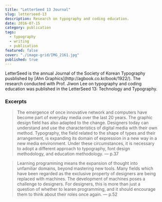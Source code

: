 ```yaml
---
title: "LetterSeed 13 Journal"
slug: letterseed-13
description: Research on typography and coding education.
date: 2016-07-15
category: publication
tags:
  - typography
  - writing
  - publication
featured: false
cover: "./image-grid/IMG_2161.jpg"
published: true
---
```




<GC start={1} end={7} bleed mb>
  <MediaGrid
    maxCols={1}
    media={[img0, img1, img2, img3]}
    alts={["book spread", "book spread", "book spread", "book spread"]}
    class="m-[0%] gap-[0%]"
  />
</GC>

<GC start={7} end={12}>
  LetterSeed is the annual Journal of the Society of Korean Typography
  pusblished by [Ahn Graphics](http://agbook.co.kr/book/1922/). The research
  conducted with Prof. Jiwon Lee on typography and coding education was
  published in the LetterSeed 13: Technology and Typography.

### Excerpts

> The emergence of once innovative network and computers have become part of everyday media over the last 20 years. The graphic design field has also adapted to the change. Designers today can understand and use the characteristics of digital media with their own method. Typography, the field related to the shape of types and their arrangement, is expanding its domain of expression in a new way in a new media environment. Under these circumstances, it is necessary to adopt a different approach to typography, font design methodology, and education methodology. — p.37

> Learning programming means the expansion of thought into unfamiliar domains, beyond mastering new tools. Many fields which have been regarded as the exclusive property of designers are being replaced with machines. The development of machines poses a challenge to designers. For designers, this is more than just a question of whether to learen programming, and it should encourage them to think about their roles once again. — p.52

</GC>
